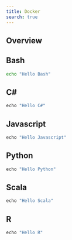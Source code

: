 ```yaml
---
title: Docker
search: true
---
```


<!-- ``` include
_tool-chooser.md
``` -->

## Overview

::: {.panel-tabset}
## Bash

```bash
echo "Hello Bash"
```

## C\#

```cs
echo "Hello C#"
```

## Javascript

```javascript
echo "Hello Javascript"
```

## Python

```python
echo "Hello Python"
```

## Scala

```scala
echo "Hello Scala"
```

## R

```r
echo "Hello R"
```

:::